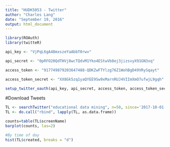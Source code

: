 ```yaml
---
title: "HUDK5053 - Twitter"
author: "Charles Lang"
date: "September 19, 2016"
output: html_document
---
```


```r
library(ROAuth)
library(twitteR)

api_key <- "VjPqL6gA48mxszeYaAbbT0rwv"

api_secret <- "0pRFO20QdTHVj8wcTQdvM1Yko4EStwVb8ej3jizsvyX91GN3xq"

access_token <- "917749879203647488-QDKZwFTYlzg76Z1WohBgD49VRySqayt"

access_token_secret <- "XX8Gk5zq1yaQYEE9Sw9xMarnRUJ4VIImXmO7ufwjL9gqh"

setup_twitter_oauth(api_key, api_secret, access_token, access_token_secret)
```

#Download Tweets
```r
TL <- searchTwitter("educational data mining", n=50, since='2017-10-01', until='2017-10-08')
TL <- do.call("rbind", lapply(TL, as.data.frame))
```

```r
counts=table(TL$screenName)
barplot(counts, las=2)

#By time of day
hist(TL$created, breaks = "d")
```
